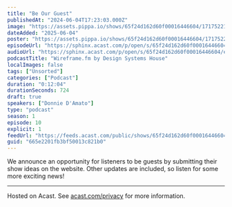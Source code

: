 ```yaml
---
title: "Be Our Guest"
publishedAt: "2024-06-04T17:23:03.000Z"
image: "https://assets.pippa.io/shows/65f24d162d60f00016446604/1717522152502-785ddaa459ac08f03ca236621902f091.jpeg"
dateAdded: "2025-06-04"
poster: "https://assets.pippa.io/shows/65f24d162d60f00016446604/1717522152502-785ddaa459ac08f03ca236621902f091.jpeg"
episodeUrl: "https://sphinx.acast.com/p/open/s/65f24d162d60f00016446604/e/665e2201fb3bf50013c821b0/media.mp3"
audioUrl: "https://sphinx.acast.com/p/open/s/65f24d162d60f00016446604/e/665e2201fb3bf50013c821b0/media.mp3"
podcastTitle: "Wireframe.fm by Design Systems House"
localImages: false
tags: ["Unsorted"]
categories: ["Podcast"]
duration: "0:12:04"
durationSeconds: 724
draft: true
speakers: ["Donnie D'Amato"]
type: "podcast"
season: 1
episode: 10
explicit: 1
feedUrl: "https://feeds.acast.com/public/shows/65f24d162d60f00016446604"
guid: "665e2201fb3bf50013c821b0"
---
```

We announce an opportunity for listeners to be guests by submitting their show ideas on the website. Other updates are included, so listen for some more exciting news!  

---

Hosted on Acast. See [acast.com/privacy](https://acast.com/privacy) for more information.
